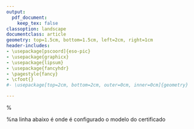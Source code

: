 ```yaml
---
output: 
  pdf_document:
    keep_tex: false
classoption: landscape    
documentclass: article
geometry: top=1.5cm, bottom=1.5cm, left=2cm, right=1cm
header-includes:
- \usepackage[pscoord]{eso-pic}
- \usepackage{graphicx}
- \usepackage{lipsum}
- \usepackage{fancyhdr}
- \pagestyle{fancy}
- \cfoot{}
#- \usepackage[top=2cm, bottom=2cm, outer=0cm, inner=0cm]{geometry}

---
```


\newcommand{\placetextbox}[3]{% \placetextbox{<horizontal pos>}{<vertical pos>}{<stuff>}
  \setbox0=\hbox{#3}% Put <stuff> in a box
  \AddToShipoutPictureFG*{% Add <stuff> to current page foreground
    \put(\LenToUnit{#1\paperwidth},\LenToUnit{#2\paperheight}){\vtop{{\null}\makebox[0pt][c]{#3}}}%
  }%
}%

\clearpage
\phantom{text}
%na linha abaixo é onde é configurado o modelo do certificado
\AddToShipoutPictureBG*{\includegraphics[width=2\paperwidth,height=\paperheight]{modelos/fea_econ.jpg}}

\placetextbox{0.5}{0.6}{
\parbox{0.9\linewidth}{%
  \Huge Certifico que \textbf{`r dInscritos[i,'Nome']`} participou do evento \textbf{`r dInscritos[i,'Evento']`}, promovido pelo Departamento de Economia da Faculdade de Economia, Administração e Contabilidade de Ribeirão Preto, nos `r dInscritos[i,'Dias']`, com carga horária de 8 horas.
}
}
